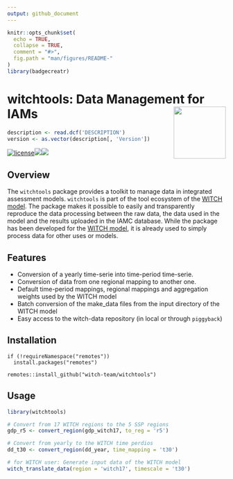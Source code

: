 ```yaml
---
output: github_document
---
```


<!-- README.md is generated from README.Rmd. Please edit that file -->

```r
knitr::opts_chunk$set(
  echo = TRUE,  
  collapse = TRUE,
  comment = "#>",
  fig.path = "man/figures/README-"
)
library(badgecreatr)
```

# witchtools: Data Management for IAMs<img src="man/figures/logo.png" align="right" alt="" width="120" />

<!-- badges: start -->
```r
description <- read.dcf('DESCRIPTION')
version <- as.vector(description[, 'Version'])
```
[![license](https://img.shields.io/badge/license-apache-lightgrey.svg)](https://choosealicense.com/)[![](https://img.shields.io/badge/devel%20version-0.2.0-green.svg)](https://github.com/witch-team/witchtools)[![](https://img.shields.io/badge/lifecycle-maturing-purple.svg)](https://github.com/witch-team/witchtools)
<!-- badges: end -->

## Overview

The `witchtools` package provides a toolkit to manage data in integrated 
assessment models. 
`witchtools` is part of the tool ecosystem of the 
[WITCH model](https://www.witchmodel.org).
The package makes it possible to easily and transparently 
reproduce the data processing between the raw data, 
the data used in the model and the results uploaded in the IAMC database.
While the package has been developed for the 
[WITCH model](https://www.witchmodel.org), it is already used 
to simply process data for other uses or models.

## Features

- Conversion of a yearly time-serie into time-period time-serie.
- Conversion of data from one regional mapping to another one.
- Default time-period mappings, regional mappings and 
aggregation weights used by the WITCH model
- Batch conversion of the make_data files from the input directory of the WITCH model
- Easy access to the witch-data repository (in local or through `piggyback`)

## Installation

```
if (!requireNamespace("remotes"))
  install.packages("remotes")

remotes::install_github("witch-team/witchtools")
```

## Usage

```r
library(witchtools)

# Convert from 17 WITCH regions to the 5 SSP regions 
gdp_r5 <- convert_region(gdp_witch17, to_reg = 'r5')

# Convert from yearly to the WITCH time perdios
dd_t30 <- convert_region(dd_year, time_mapping = 't30')

# for WITCH user: Generate input data of the WITCH model
witch_translate_data(region = 'witch17', timescale = 't30')

```
